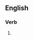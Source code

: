 ==English==

===Verb===
{{head|en|verb form}}

# {{present participle of|metathesize|lang=en|nocat=1}}